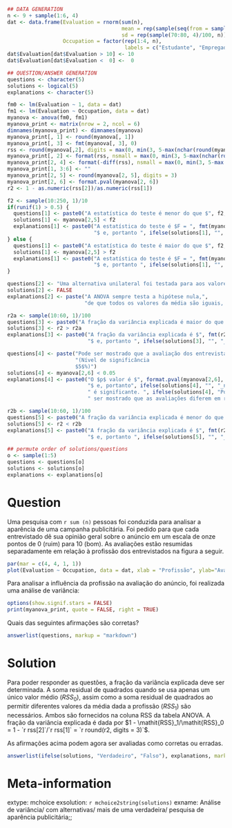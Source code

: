 ```{r data generation, echo = FALSE, results = "hide"}
## DATA GENERATION
n <- 9 + sample(1:6, 4)
dat <- data.frame(Evaluation = rnorm(sum(n),
                                     mean = rep(sample(seq(from = sample(25:55, 1), by = 1, length.out = sample(15:20, 1)), 4)/10, n),
                                     sd = rep(sample(70:80, 4)/100, n)),
                  Occupation = factor(rep(1:4, n),
                                      labels = c("Estudante", "Empregado", "Autônomo", "Aposentado")))
dat$Evaluation[dat$Evaluation > 10] <- 10
dat$Evaluation[dat$Evaluation <  0] <-  0

## QUESTION/ANSWER GENERATION
questions <- character(5)
solutions <- logical(5)
explanations <- character(5)

fm0 <- lm(Evaluation ~ 1, data = dat)
fm1 <- lm(Evaluation ~ Occupation, data = dat)
myanova <- anova(fm0, fm1)
myanova_print <- matrix(nrow = 2, ncol = 6)
dimnames(myanova_print) <- dimnames(myanova)
myanova_print[, 1] <- round(myanova[, 1])
myanova_print[, 3] <- fmt(myanova[, 3], 0)
rss <- round(myanova[,2], digits = max(0, min(3, 5-max(nchar(round(myanova[, 2], digits = 0))))))
myanova_print[, 2] <- format(rss, nsmall = max(0, min(3, 5-max(nchar(round(myanova[, 2], digits = 0))))))
myanova_print[2, 4] <- format(-diff(rss), nsmall = max(0, min(3, 5-max(nchar(round(myanova[, 2], digits = 0))))))
myanova_print[1, 3:6] <- ""
myanova_print[2, 5] <- round(myanova[2, 5], digits = 3)
myanova_print[2, 6] <- format.pval(myanova[2, 6])
r2 <- 1 - as.numeric(rss[2])/as.numeric(rss[1])

f2 <- sample(10:250, 1)/10
if(runif(1) > 0.5) {
  questions[1] <- paste0("A estatística do teste é menor do que $", f2, "$.", sep = "")
  solutions[1] <- myanova[2,5] < f2
  explanations[1] <- paste0("A estatística do teste é $F = ", fmt(myanova[2,5], 3),
                            "$ e, portanto ", ifelse(solutions[1], "", "_não_"), " é menor do que $", f2, "$.", sep = "")
} else {
  questions[1] <- paste0("A estatística do teste é maior do que $", f2, "$.", sep = "")
  solutions[1] <- myanova[2,5] > f2
  explanations[1] <- paste0("A estatística do teste é $F = ", fmt(myanova[2,5], 3), 
                            "$ e, portanto ", ifelse(solutions[1], "", "_não_"), " é maior do que $", f2, "$.", sep = "")
}

questions[2] <- "Uma alternativa unilateral foi testada para aos valores da média."
solutions[2] <- FALSE
explanations[2] <- paste("A ANOVA sempre testa a hipótese nula,",
                         "de que todos os valores da média são iguais, ao contrário da hipótese alternativa de que os valores da média são diferentes.")

r2a <- sample(10:60, 1)/100
questions[3] <- paste0("A fração da variância explicada é maior do que $", 100 * r2a, "$%.", sep = "")
solutions[3] <- r2 > r2a
explanations[3] <- paste0("A fração da variância explicada é $", fmt(r2, 3), 
                          "$ e, portanto ", ifelse(solutions[3], "", "_não_"), " é maior do que ", r2a, ".", sep = "")

questions[4] <- paste("Pode ser mostrado que a avaliação dos entrevistados depende de suas profissões.",
                      "(Nível de significância
                      $5$%)")
solutions[4] <- myanova[2,6] < 0.05
explanations[4] <- paste0("O $p$ valor é $", format.pval(myanova[2,6], digits = 3),
                          "$ e, portanto", ifelse(solutions[4], "", "_não_"),
                          " é significante. ", ifelse(solutions[4], "Pode ", "_Não_ pode "),
                          " ser mostrado que as avaliações diferem em relação à profissão dos entrevistados.")

r2b <- sample(10:60, 1)/100
questions[5] <- paste0("A fração da variância explicada é menor do que $", 100 * r2b, "$%.", sep = "")
solutions[5] <- r2 < r2b
explanations[5] <- paste0("A fração da variância explicada é $", fmt(r2, 3), 
                          "$ e, portanto ", ifelse(solutions[5], "", "_não_"), " é menor do que ", r2b, ".", sep = "")

## permute order of solutions/questions
o <- sample(1:5)
questions <- questions[o]
solutions <- solutions[o]
explanations <- explanations[o]
```

Question
========
  Uma pesquisa com `r sum (n)` pessoas foi conduzida para analisar a aparência de uma campanha publicitária. Foi pedido para que cada entrevistado dê sua opinião geral sobre o anúncio em um escala de onze pontos de 0 (ruim) para 10 (bom). As avaliações estão resumidas separadamente em relação à profissão dos
entrevistados na figura a seguir.
\
```{r boxplots, echo = FALSE, results = "hide", fig.height = 3.5, fig.width = 5.8, fig.path = "", fig.cap = ""}
par(mar = c(4, 4, 1, 1))
plot(Evaluation ~ Occupation, data = dat, xlab = "Profissão", ylab="Avaliação")
```

Para analisar a influência da profissão na avaliação do
anúncio, foi realizada uma análise de variância:
  
  ```{r anova output, echo = FALSE, comment = NA}
options(show.signif.stars = FALSE)
print(myanova_print, quote = FALSE, right = TRUE)
```

Quais das seguintes afirmações são corretas?

```{r questionlist, echo = FALSE, results = "asis"}
answerlist(questions, markup = "markdown")
```

Solution
========
  Para poder responder as questões, a fração da variância explicada deve ser determinada. A soma residual de quadrados quando se usa apenas um único valor médio ($\mathit{RSS}_0$), assim como a soma residual de quadrados ao permitir diferentes valores da média dada a profissão ($\mathit{RSS}_1$) são necessários. Ambos são fornecidos na coluna RSS da tabela ANOVA.  A fração da variância explicada é dada por
$1 - \mathit{RSS}_1/\mathit{RSS}_0 = 1 - `r rss[2]`/`r rss[1]` =
  `r round(r2, digits = 3)`$.

As afirmações acima podem agora ser avaliadas como corretas ou erradas.

```{r solutionlist, echo = FALSE, results = "asis"}
answerlist(ifelse(solutions, "Verdadeiro", "Falso"), explanations, markup = "markdown")
```

Meta-information
================
extype: mchoice
exsolution: `r mchoice2string(solutions)`
exname: Análise de variância/ com alternativas/ mais de uma verdadeira/ pesquisa de aparência publicitária;;
